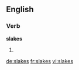 
==English==

===Verb===
'''slakes'''

# {{third-person singular of|slake}}

[[de:slakes]]
[[fr:slakes]]
[[vi:slakes]]